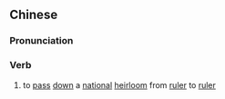 ==Chinese==
{{zh-forms|s=传国}}

===Pronunciation===
{{zh-pron
|m=chuánguó
|cat=v
}}

===Verb===
{{zh-verb}}

# {{lb|zh|archaic}} to [[pass]] [[down]] a [[national]] [[heirloom]] from [[ruler]] to [[ruler]]